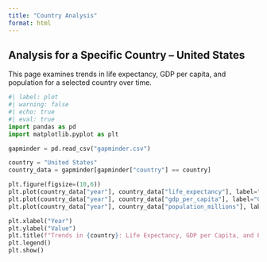 ```yaml
---
title: "Country Analysis"
format: html
---
```


## Analysis for a Specific Country -- United States

This page examines trends in life expectancy, GDP per capita, and population for a selected country over time.

```python
#| label: plot
#| warning: false
#| echo: true
#| eval: true
import pandas as pd
import matplotlib.pyplot as plt

gapminder = pd.read_csv("gapminder.csv")

country = "United States"
country_data = gapminder[gapminder["country"] == country]

plt.figure(figsize=(10,6))
plt.plot(country_data["year"], country_data["life_expectancy"], label="Life Expectancy", marker="o")
plt.plot(country_data["year"], country_data["gdp_per_capita"], label="GDP per Capita", marker="s")
plt.plot(country_data["year"], country_data["population_millions"], label="Population", marker="^")

plt.xlabel("Year")
plt.ylabel("Value")
plt.title(f"Trends in {country}: Life Expectancy, GDP per Capita, and Population")
plt.legend()
plt.show()
```
